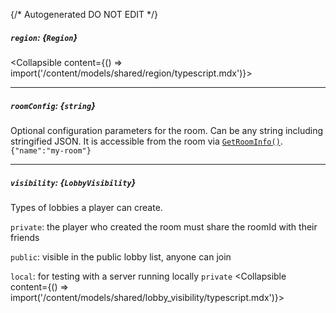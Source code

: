 {/* Autogenerated DO NOT EDIT  */}

##### `region`: *{`Region`}*
<Collapsible content={() => import('/content/models/shared/region/typescript.mdx')}>
</Collapsible>

---
##### `roomConfig`: *{`string`}*
Optional configuration parameters for the room. Can be any string including stringified JSON. It is accessible from the room via [`GetRoomInfo()`](https://hathora.dev/api#tag/RoomV2/operation/GetRoomInfo).
`{"name":"my-room"}`

---
##### `visibility`: *{`LobbyVisibility`}*
Types of lobbies a player can create.

`private`: the player who created the room must share the roomId with their friends

`public`: visible in the public lobby list, anyone can join

`local`: for testing with a server running locally
`private`
<Collapsible content={() => import('/content/models/shared/lobby_visibility/typescript.mdx')}>
</Collapsible>

